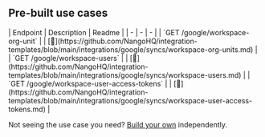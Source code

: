 
## Pre-built use cases

<AccordionGroup>


<Accordion title="Others">
| Endpoint | Description | Readme |
| - | - | - |
| `GET /google/workspace-org-unit` |  | [🔗](https://github.com/NangoHQ/integration-templates/blob/main/integrations/google/syncs/workspace-org-units.md) |
| `GET /google/workspace-users` |  | [🔗](https://github.com/NangoHQ/integration-templates/blob/main/integrations/google/syncs/workspace-users.md) |
| `GET /google/workspace-user-access-tokens` |  | [🔗](https://github.com/NangoHQ/integration-templates/blob/main/integrations/google/syncs/workspace-user-access-tokens.md) |
</Accordion>

</AccordionGroup>

<Tip>Not seeing the use case you need? [Build your own](https://docs.nango.dev/guides/customize/setup) independently.</Tip>
